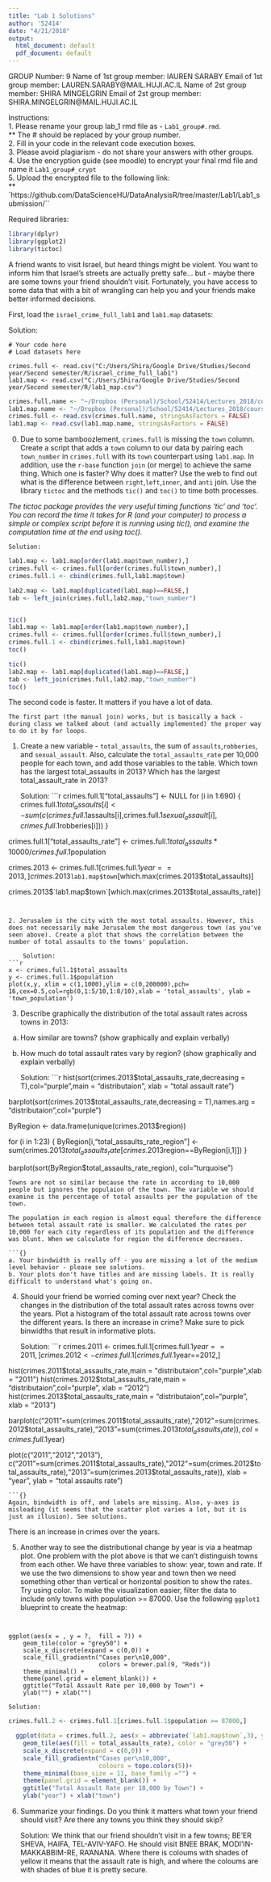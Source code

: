 ```yaml
---
title: "Lab 1 Solutions"
author: '52414'
date: "4/21/2018"
output:
  html_document: default
  pdf_document: default
---
```


GROUP Number: 9
Name of 1st group member: lAUREN SARABY
Email of 1st group member: LAUREN.SARABY@MAIL.HUJI.AC.IL
Name of 2st group member: SHIRA MINGELGRIN
Email of 2st group member: SHIRA.MINGELGRIN@MAIL.HUJI.AC.IL

Instructions:    
1. Please rename your group lab_1 rmd file as - `Lab1_group#.rmd`.   
** The # should be replaced by your group number.  
2. Fill in your code in the relevant code execution boxes.  
3. Please avoid plagiarism - do not share your answers with other groups.  
4. Use the encryption guide (see moodle) to encrypt your final rmd file and name it `Lab1_group#_crypt`   
5. Upload the encrypted file to the following link:  
** `https://github.com/DataScienceHU/DataAnalysisR/tree/master/Lab1/Lab1_submission/``

Required libraries:
```r
library(dplyr)
library(ggplot2)
library(tictoc)
```
 
A friend wants to visit Israel, but heard things might be violent. 
You want to inform him that Israel's streets are actually pretty safe… but - maybe there are some towns your friend shouldn’t visit. 
Fortunately, you have access to some data that with a bit of wrangling can help you and your friends make better informed decisions. 

First, load the `israel_crime_full_lab1` and `lab1.map` datasets:  
    
Solution:
```{}
# Your code here
# Load datasets here

crimes.full <- read.csv("C:/Users/Shira/Google Drive/Studies/Second year/Second semester/R/israel_crime_full_lab1")
lab1.map <- read.csv("C:/Users/Shira/Google Drive/Studies/Second year/Second semester/R/lab1_map.csv")
```
```r
crimes.full.name <- "~/Dropbox (Personal)/School/52414/Lectures_2018/course_data/israeli_crime/israel_crime_full_lab1"
lab1.map.name <- "~/Dropbox (Personal)/School/52414/Lectures_2018/course_data/israeli_crime/lab1_map.csv"
crimes.full <- read.csv(crimes.full.name, stringsAsFactors = FALSE)
lab1.map <- read.csv(lab1.map.name, stringsAsFactors = FALSE)
```


0. Due to some bamboozlement, `crimes.full` is missing the `town` column. Create a script that adds a `town` column to our data by pairing each `town_number` in `crimes.full` with its `town` counterpart using `lab1.map`. In addition, use the `r-base` function `join` (or merge) to achieve the same thing. Which one is faster? Why does it matter? Use the web to find out what is the difference between `right`,`left`,`inner`, and `anti` join. 
Use the library `tictoc` and the methods `tic()` and `toc()` to time both processes.   

*The tictoc package provides the very useful timing functions 'tic' and 'toc'. You can record the time it takes for R (and your computer) to process a simple or complex script before it is running using tic(), and examine the computation time at the end using toc().*

    Solution:
```r
lab1.map <- lab1.map[order(lab1.map$town_number),]
crimes.full <- crimes.full[order(crimes.full$town_number),]
crimes.full.1 <- cbind(crimes.full,lab1.map$town)

lab2.map <- lab1.map[duplicated(lab1.map)==FALSE,]
tab <- left_join(crimes.full,lab2.map,"town_number")


tic()
lab1.map <- lab1.map[order(lab1.map$town_number),]
crimes.full <- crimes.full[order(crimes.full$town_number),]
crimes.full.1 <- cbind(crimes.full,lab1.map$town)
toc()

tic()
lab2.map <- lab1.map[duplicated(lab1.map)==FALSE,]
tab <- left_join(crimes.full,lab2.map,"town_number")
toc()

```
The second code is faster. It matters if you have a lot of data.

```{}
The first part (the manual join) works, but is basically a hack - during class we talked about (and actually implemented) the proper way to do it by for loops. 
```


1. Create a new variable - `total_assaults`, the sum of `assaults`,`robberies`, and `sexual_assault`. Also, calculate the `total_assaults_rate` per 10,000 people for each town, and add those variables to the table. Which town has the largest total_assaults in 2013? Which has the largest total_assault_rate in 2013?  

    Solution:
```r
crimes.full.1["total_assaults"] <- NULL
for (i in 1:690) {
  crimes.full.1$total_assaults[i] <- sum(c(crimes.full.1$assaults[i],crimes.full.1$sexual_assault[i],crimes.full.1$robberies[i]))
}

crimes.full.1["total_assaults_rate"] <- crimes.full.1$total_assaults*10000/crimes.full.1$population

crimes.2013 <- crimes.full.1[crimes.full.1$year==2013,]
crimes.2013$`lab1.map$town`[which.max(crimes.2013$total_assaults)]

crimes.2013$`lab1.map$town`[which.max(crimes.2013$total_assaults_rate)]

```   


2. Jerusalem is the city with the most total assaults. However, this does not necessarily make Jerusalem the most dangerous town (as you've seen above). Create a plot that shows the correlation between the number of total assaults to the towns' population. 
  
    Solution:
```r
x <- crimes.full.1$total_assaults
y <- crimes.full.1$population
plot(x,y, xlim = c(1,1000),ylim = c(0,200000),pch= 16,cex=0.5,col=rgb(0,1:5/10,1:8/10),xlab = 'total_assaults', ylab = 'town_population')
```


3. Describe graphically the distribution of the total assault rates across towns in 2013:  
a. How similar are towns?   (show graphically and explain verbally)
b. How much do total assault rates vary by region? (show graphically and explain verbally)
  
    Solution:
```r

hist(sort(crimes.2013$total_assaults_rate,decreasing = T),col="purple",main = "distributaion", xlab = "total assault rate")

barplot(sort(crimes.2013$total_assaults_rate,decreasing = T),names.arg = "distributaion",col="purple")

ByRegion <- data.frame(unique(crimes.2013$region))

for (i in 1:23) {
  ByRegion[i,"total_assaults_rate_region"] <- sum(crimes.2013$total_assaults_rate[crimes.2013$region==ByRegion[i,1]])
}

barplot(sort(ByRegion$total_assaults_rate_region), col="turquoise")



```
Towns are not so similar because the rate in according to 10,000 people but ignores the populaion of the town. The variable we should examine is the percentage of total assaults per the population of the town.

The population in each region is almost equal therefore the difference between total assault rate is smaller. We calculated the rates per 10,000 for each city regardless of its population and the difference was blunt. When we calculate for region the difference decreases. 

```{}
a. Your bindwidth is really off - you are missing a lot of the medium level behavior - please see solutions. 
b. Your plots don't have titles and are missing labels. It is really difficult to understand what's going on. 
```

4. Should your friend be worried coming over next year? Check the changes in the distribution of the total assault rates across towns over the years. Plot a histogram of the total assault rate across towns over the different years. Is there an increase in crime? Make sure to pick binwidths that result in informative plots.
  
    Solution:
```r
crimes.2011 <- crimes.full.1[crimes.full.1$year==2011,]
crimes.2012 <- crimes.full.1[crimes.full.1$year==2012,]

hist(crimes.2011$total_assaults_rate,main = "distributaion",col="purple",xlab = "2011")
hist(crimes.2012$total_assaults_rate,main = "distributaion",col="purple", xlab = "2012")
hist(crimes.2013$total_assaults_rate,main = "distributaion",col="purple", xlab = "2013")


barplot(c("2011"=sum(crimes.2011$total_assaults_rate),"2012"=sum(crimes.2012$total_assaults_rate),"2013"=sum(crimes.2013$total_assaults_rate)), col= crimes.full.1$year)

plot(c("2011","2012","2013"), c("2011"=sum(crimes.2011$total_assaults_rate),"2012"=sum(crimes.2012$total_assaults_rate),"2013"=sum(crimes.2013$total_assaults_rate)), xlab = "year", ylab = "total assaults rate")

```
```{}
Again, bindwidth is off, and labels are missing. Also, y-axes is misleading (it seems that the scatter plot varies a lot, but it is just an illusion). See solutions. 
```


There is an increase in crimes over the years.

5. Another way to see the distributional change by year is via a heatmap plot. One problem with the plot above is that we can't distinguish towns from each other. We have three variables to show: year, town and rate. If we use the two dimensions to show year and town then we need something other than vertical or horizontal position to show the rates. Try using color. 
To make the visualization easier, filter the data to include only towns with population >= 87000. 
Use the following `ggplot1` blueprint to create the heatmap:
```{}


ggplot(aes(x = , y = ?,  fill = ?)) +
    geom_tile(color = "grey50") +
    scale_x_discrete(expand = c(0,0)) +
    scale_fill_gradientn("Cases per\n10,000", 
                         colors = brewer.pal(9, "Reds"))
    theme_minimal() +  
    theme(panel.grid = element_blank()) +
    ggtitle("Total Assault Rate per 10,000 by Town") + 
    ylab("") + xlab("")
```
    
    Solution:
```r
crimes.full.2 <- crimes.full.1[crimes.full.1$population >= 87000,]

  ggplot(data = crimes.full.2, aes(x = abbreviate(`lab1.map$town`,3), y = crimes.full.2$year), fill= "pink")+
    geom_tile(aes(fill = total_assaults_rate), color = "grey50") +
    scale_x_discrete(expand = c(0,0)) +
    scale_fill_gradientn("Cases per\n10,000", 
                         colours = topo.colors(5))+
    theme_minimal(base_size = 11, base_family ="") +  
    theme(panel.grid = element_blank()) +
    ggtitle("Total Assault Rate per 10,000 by Town") + 
    ylab("year") + xlab("town")

```


6. Summarize your findings. Do you think it matters what town your friend should visit? Are there any towns you think they should skip? 

    Solution:
We think that our friend shouldn't visit in a few towns; BE'ER SHEVA, HAIFA, TEL-AVIV-YAFO. 
He should visit BNEE BRAK, MODI'IN-MAKKABBIM-RE, RA'ANANA.
Where there is coloums with shades of yellow it means that the assault rate is high, and where the coloums are with shades of blue it is pretty secure.